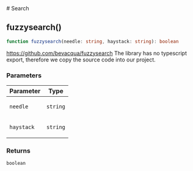 
[//]: # (Do not edit directly)
[//]: # (Generated by the Cocokits TypeDoc custom theme on Fri Sep 20 2024 20:47:01 GMT+0200)



<Meta title='Utils/Search'/>
<MdxDocPage groupTitle='Utils' toc={tocItems} utilsPage={true}>
# Search

## fuzzysearch()

```ts
function fuzzysearch(needle: string, haystack: string): boolean
```

https://github.com/bevacqua/fuzzysearch
The library has no typescript export, therefore we copy the source code into our project.

### Parameters

<table class="arg-type-table">
<thead>
<tr>
<th>Parameter</th>
<th>Type</th>
</tr>
</thead>
<tbody>
<tr>
<td>

`needle`

</td>
<td>

`string`

</td>
</tr>
<tr>
<td>

`haystack`

</td>
<td>

`string`

</td>
</tr>
</tbody>
</table>

### Returns

`boolean`

</MdxDocPage>
